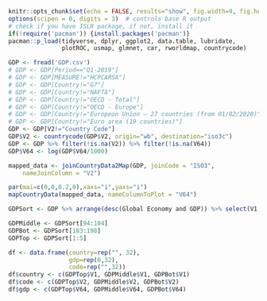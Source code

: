 ```r
knitr::opts_chunk$set(echo = FALSE, results="show", fig.width=9, fig.height=6, warning=FALSE)
options(scipen = 0, digits = 3)  # controls base R output
# check if you have ISLR package, if not, install it
if(!require('pacman')) {install.packages('pacman')}
pacman::p_load(tidyverse, dplyr, ggplot2, data.table, lubridate,
               plotROC, usmap, glmnet, car, rworldmap, countrycode)
```

```r
GDP <- fread('GDP.csv')
# GDP <- GDP[Period=="Q1-2019"]
# GDP <- GDP[MEASURE!="HCPCARSA"]
# GDP <- GDP[Country!="G7"]
# GDP <- GDP[Country!="NAFTA"]
# GDP <- GDP[Country!="OECD - Total"]
# GDP <- GDP[Country!="OECD - Europe"]
# GDP <- GDP[Country!="European Union – 27 countries (from 01/02/2020)"]
# GDP <- GDP[Country!="Euro area (19 countries)"]
GDP <- GDP[V2!="Country Code"]
GDP$V2 <- countrycode(GDP$V2, origin="wb", destination="iso3c")
GDP <- GDP %>% filter(!is.na(V2)) %>% filter(!is.na(V64))
GDP$V64 <- log(GDP$V64/1000)

mapped_data <- joinCountryData2Map(GDP, joinCode = "ISO3", 
    nameJoinColumn = "V2")

par(mai=c(0,0,0.2,0),xaxs="i",yaxs="i")
mapCountryData(mapped_data, nameColumnToPlot = "V64")

GDPSort <- GDP %>% arrange(desc(Global Economy and GDP)) %>% select(V1, V2, V64)
```

```r
GDPMiddle <- GDPSort[94:104]
GDPBot <- GDPSort[183:198]
GDPTop <- GDPSort[1:5]

df <- data.frame(country=rep("", 32),
                 gdp=rep(0,32),
                 code=rep("",32))
df$country <- c(GDPTop$V1, GDPMiddle$V1, GDPBot$V1)
df$code <- c(GDPTop$V2, GDPMiddle$V2, GDPBot$V2)
df$gdp <- c(GDPTop$V64, GDPMiddle$V64, GDPBot$V64)
```